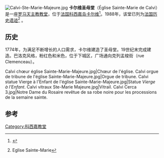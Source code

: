 [[File:Calvi-Ste-Marie-Majeure.jpg|right]]
'''卡尔维圣母堂'''（Église Sainte-Marie de Calvi）是一座[[罗马天主教|罗马天主教]][[教堂|教堂]]，位于[[法国|法国]][[科西嘉岛|科西嘉岛]][[卡尔维|卡尔维]]<ref name="mérimée">{{Base Mérimée|PA00099172|Église Sainte-Marie}}</ref>。1988年，该堂已列为[[法国历史遗迹|法国历史遗迹]]<ref name="merimee">{{Base Mérimée|PA00099172}} Eglise Sainte-Marie</ref> 。

== 历史 ==
1774年，为满足不断增长的人口需求，卡尔维建造了圣母堂。19世纪末完成建造。巴洛克风格，粉红色和米色，位于下城区，广场通向克列孟梭街（rue Clemenceau）。
<gallery mode="packed-hover">
Calvi chœur église Sainte-Marie-Majeure.jpg|Chœur de l'église.
Calvi orgue de tribune de l'église Sainte-Marie-Majeure.jpg|Orgue de tribune.
Calvi statue Vierge à l'Enfant de l'église Sainte-Marie-Majeure.jpg|Statue ''Vierge à l'Enfant''.
Calvi vitraux Ste-Marie Majeure.jpg|Vitrail.
Calvi Cerca 3.jpg|Notre Dame du Rosaire revêtue de sa robe noire pour les processions de la semaine sainte. 
</gallery>
{{coord|42|34|0|N|8|45|27|E|type:landmark|display=title}}

==参考==
{{Reflist}}
[[Category:科西嘉教堂|Category:科西嘉教堂]]